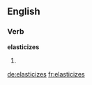 ==English==

===Verb===
'''elasticizes'''

# {{third-person singular of|elasticize}}

[[de:elasticizes]]
[[fr:elasticizes]]